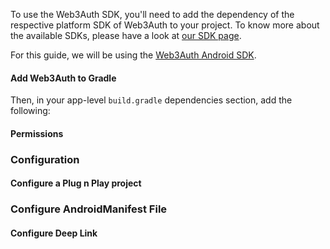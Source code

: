 
To use the Web3Auth SDK, you'll need to add the dependency of the respective platform SDK of
Web3Auth to your project. To know more about the available SDKs, please have a look at
[our SDK page](/sdk).

For this guide, we will be using the [Web3Auth Android SDK](/sdk/pnp/android).

#### Add Web3Auth to Gradle

<UpdateGradle />

Then, in your app-level `build.gradle` dependencies section, add the following:

<Installation />

#### Permissions

<AndroidPermissions />

### Configuration

#### Configure a Plug n Play project

<Whitelist />

### Configure AndroidManifest File

<ManifestChanges />

#### Configure Deep Link

<Deeplinking />
